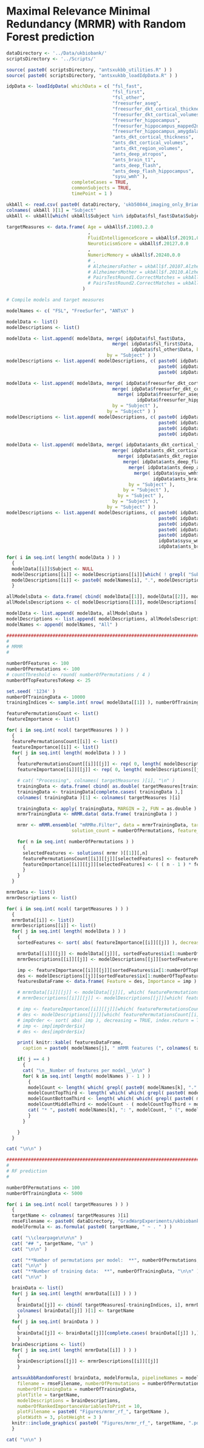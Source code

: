 \clearpage

# Maximal Relevance Minimal Redundancy (MRMR) with Random Forest prediction

```r

dataDirectory <- '../Data/ukbiobank/'
scriptsDirectory <- '../Scripts/'

source( paste0( scriptsDirectory, "antsxukbb_utilities.R" ) )
source( paste0( scriptsDirectory, "antsxukbb_loadIdpData.R" ) )

idpData <- loadIdpData( whichData = c( "fsl_fast",
                                       "fsl_first",
                                       "fsl_other",
                                       "freesurfer_aseg",
                                       "freesurfer_dkt_cortical_thickness",
                                       "freesurfer_dkt_cortical_volumes",
                                       "freesurfer_hippocampus",
                                       "freesurfer_hippocampus_mapped2deepflash",
                                       "freesurfer_hippocampus_amygdala",
                                       "ants_dkt_cortical_thickness",
                                       "ants_dkt_cortical_volumes",
                                       "ants_dkt_region_volumes",
                                       "ants_deep_atropos",
                                       "ants_brain_t1",
                                       "ants_deep_flash",
                                       "ants_deep_flash_hippocampus",
                                       "sysu_wmh" ),
                        completeCases = TRUE,
                        commonSubjects = TRUE,
                        timePoint = 1 )

ukbAll <- read.csv( paste0( dataDirectory, 'ukb50844_imaging_only_Brian.csv' ) )
colnames( ukbAll )[1] = "Subject"
ukbAll <- ukbAll[which( ukbAll$Subject %in% idpData$fsl_fast$Data$Subject ),]

targetMeasures <- data.frame( Age = ukbAll$f.21003.2.0
                              ,
                              FluidIntelligenceScore = ukbAll$f.20191.0.0,
                              NeuroticismScore = ukbAll$f.20127.0.0
                              ,
                              NumericMemory = ukbAll$f.20240.0.0
                              # ,
                              # AlzheimersFather = ukbAll$f.20107.Alzheimers,
                              # AlzheimersMother = ukbAll$f.20110.Alzheimers,
                              # PairsTestRound1.CorrectMatches = ukbAll$f.20131.0.0,
                              # PairsTestRound2.CorrectMatches = ukbAll$f.20131.0.1
                            )

# Compile models and target measures

modelNames <- c( "FSL", "FreeSurfer", "ANTsX" )

modelData <- list()
modelDescriptions <- list()

modelData <- list.append( modelData, merge( idpData$fsl_fast$Data,
                                       merge( idpData$fsl_first$Data,
                                              idpData$fsl_other$Data, by = "Subject" ),
                                     by = "Subject" ) )
modelDescriptions <- list.append( modelDescriptions, c( paste0( idpData$fsl_fast$Description, ".fast" ),
                                                        paste0( idpData$fsl_first$Description, ".first" ),
                                                        paste0( idpData$fsl_other$Description, ".other" ) ) )

modelData <- list.append( modelData, merge( idpData$freesurfer_dkt_cortical_thickness$Data,
                                       merge( idpData$freesurfer_dkt_cortical_volumes$Data,
                                         merge( idpData$freesurfer_aseg$Data,
                                                idpData$freesurfer_hippocampus_amygdala$Data, by = "Subject" ),
                                       by = "Subject" ),
                                     by = "Subject" ) )
modelDescriptions <- list.append( modelDescriptions, c( paste0( idpData$freesurfer_dkt_cortical_thickness$Description, ".dkt.thickness" ),
                                                        paste0( idpData$freesurfer_dkt_cortical_volumes$Description, ".dkt.volume" ),
                                                        paste0( idpData$freesurfer_aseg$Description, ".aseg" ),
                                                        paste0( idpData$freesurfer_hippocampus_amygdala$Description, ".hipp.amyg" ) ) )

modelData <- list.append( modelData, merge( idpData$ants_dkt_cortical_thickness$Data,
                                       merge( idpData$ants_dkt_cortical_volumes$Data,
                                         merge( idpData$ants_dkt_region_volumes$Data,
                                           merge( idpData$ants_deep_flash$Data,
                                             merge( idpData$ants_deep_atropos$Data,
                                               merge( idpData$sysu_wmh$Data,
                                                      idpData$ants_brain_t1$Data, by = "Subject" ),
                                             by = "Subject" ),
                                           by = "Subject" ),
                                         by = "Subject" ),
                                       by = "Subject" ),
                                     by = "Subject" ) )
modelDescriptions <- list.append( modelDescriptions, c( paste0( idpData$ants_dkt_cortical_thickness$Description, ".dkt.thickness" ),
                                                        paste0( idpData$ants_dkt_cortical_volumes$Description, ".dkt.cortical.volume" ),
                                                        paste0( idpData$ants_dkt_region_volumes$Description, ".dkt.region.volume" ),
                                                        paste0( idpData$ants_deep_flash$Description, ".deep.flash" ),
                                                        paste0( idpData$ants_deep_atropos$Description, ".atropos" ),
                                                        idpData$sysu_wmh$Description,
                                                        idpData$ants_brain_t1$Description ) )

for( i in seq.int( length( modelData ) ) )
  {
  modelData[[i]]$Subject <- NULL
  modelDescriptions[[i]] <- modelDescriptions[[i]][which( ! grepl( "Subject", modelDescriptions[[i]] ) )]
  modelDescriptions[[i]] <- paste0( modelNames[i], ".", modelDescriptions[[i]] )
  }

allModelsData <- data.frame( cbind( modelData[[1]], modelData[[2]], modelData[[3]] ) )
allModelsDescriptions <- c( modelDescriptions[[1]], modelDescriptions[[2]], modelDescriptions[[3]] )

modelData <- list.append( modelData, allModelsData )
modelDescriptions <- list.append( modelDescriptions, allModelsDescriptions )
modelNames <- append( modelNames, "All" )

#####################################################################################
#
# MRMR
#

numberOfFeatures <- 100
numberOfPermutations <- 100
# countThreshold <- round( numberOfPermutations / 4 )
numberOfTopFeaturesToKeep <- 25

set.seed( '1234' )
numberOfTrainingData <- 10000
trainingIndices <- sample.int( nrow( modelData[[1]] ), numberOfTrainingData )

featurePermutationsCount <- list()
featureImportance <- list()

for( i in seq.int( ncol( targetMeasures ) ) )
  {
  featurePermutationsCount[[i]] <- list()
  featureImportance[[i]] <- list()
  for( j in seq.int( length( modelData ) ) )
    {
    featurePermutationsCount[[i]][[j]] <- rep( 0, length( modelDescriptions[[j]] ) + 1 )
    featureImportance[[i]][[j]] <- rep( 0, length( modelDescriptions[[j]] ) + 1 )

    # cat( "Processing", colnames( targetMeasures )[i], "\n" )
    trainingData <- data.frame( cbind( as.double( targetMeasures[trainingIndices,i] ), modelData[[j]][trainingIndices,] ) )
    trainingData <- trainingData[complete.cases( trainingData ),]
    colnames( trainingData )[1] <- colnames( targetMeasures )[i]

    trainingData <- apply( trainingData, MARGIN = 2, FUN = as.double )
    mrmrTrainingData <- mRMR.data( data.frame( trainingData ) )

    mrmr <- mRMR.ensemble( "mRMRe.Filter", data = mrmrTrainingData, target_indices = c( 1 ),
                        solution_count = numberOfPermutations, feature_count = numberOfFeatures )

    for( n in seq.int( numberOfPermutations ) )
      {
      selectedFeatures <- solutions( mrmr )[[1]][,n]
      featurePermutationsCount[[i]][[j]][selectedFeatures] <- featurePermutationsCount[[i]][[j]][selectedFeatures] + 1
      featureImportance[[i]][[j]][selectedFeatures] <- ( ( n - 1 ) * featureImportance[[i]][[j]][selectedFeatures] + mrmr@mi_matrix[selectedFeatures,1] ) / n
      }
    }
  }

mrmrData <- list()
mrmrDescriptions <- list()

for( i in seq.int( ncol( targetMeasures ) ) )
  {
  mrmrData[[i]] <- list()
  mrmrDescriptions[[i]] <- list()
  for( j in seq.int( length( modelData ) ) )
    {
    sortedFeatures <- sort( abs( featureImportance[[i]][[j]] ), decreasing = TRUE, index.return = TRUE )

    mrmrData[[i]][[j]] <- modelData[[j]][, sortedFeatures$ix[1:numberOfTopFeaturesToKeep] - 1]
    mrmrDescriptions[[i]][[j]] <- modelDescriptions[[j]][sortedFeatures$ix[1:numberOfTopFeaturesToKeep] - 1]

    imp <- featureImportance[[i]][[j]][sortedFeatures$ix[1:numberOfTopFeaturesToKeep]]
    des <- modelDescriptions[[j]][sortedFeatures$ix[1:numberOfTopFeaturesToKeep] - 1]
    featuresDataFrame <- data.frame( Feature = des, Importance = imp )

    # mrmrData[[i]][[j]] <- modelData[[j]][, which( featurePermutationsCount[[i]][[j]] > countThreshold ) - 1]
    # mrmrDescriptions[[i]][[j]] <- modelDescriptions[[j]][which( featurePermutationsCount[[i]][[j]] > countThreshold ) - 1]

    # imp <- featureImportance[[i]][[j]][which( featurePermutationsCount[[i]][[j]] > countThreshold )]
    # des <- modelDescriptions[[j]][which( featurePermutationsCount[[i]][[j]] > countThreshold ) - 1]
    # impOrder <- sort( abs( imp ), decreasing = TRUE, index.return = TRUE )
    # imp <- imp[impOrder$ix]
    # des <- des[impOrder$ix]

    print( knitr::kable( featuresDataFrame,
      caption = paste0( modelNames[j], " mRMR features (", colnames( targetMeasures )[i], ")" ) ) )

    if( j == 4 )
      {
      cat( "\n__Number of features per model__\n\n" )
      for( k in seq.int( length( modelNames ) - 1 ) )
        {
        modelCount <- length( which( grepl( paste0( modelNames[k], "." ), des ) ) )
        modelCountTopThird <- length( which( which( grepl( paste0( modelNames[k], "." ), des ) ) < 0.333333 * length( des ) ) )
        modelCountBottomThird <- length( which( which( grepl( paste0( modelNames[k], "." ), des ) ) >= 0.666667 * length( des ) ) )
        modelCountMiddleThird <- modelCount - ( modelCountTopThird + modelCountBottomThird )
        cat( "* ", paste0( modelNames[k], ": ", modelCount, " (", modelCountTopThird, ", ", modelCountMiddleThird, ", ", modelCountBottomThird, ")" ), "\n" )
        }
      }

    }
  }

cat( "\n\n" )

#####################################################################################
#
# RF prediction
#

numberOfPermutations <- 100
numberOfTrainingData <- 5000

for( i in seq.int( ncol( targetMeasures ) ) )
  {
  targetName <- colnames( targetMeasures )[i]
  rmseFilename <- paste0( dataDirectory, "GradWarpExperiments/ukbiobank_mrmr_random_forest_", targetName, "_prediction.csv" )
  modelFormula <- as.formula( paste0( targetName, " ~ . " ) )

  cat( "\\clearpage\n\n\n" )
  cat( "## ", targetName, "\n" )
  cat( "\n\n" )

  cat( "**Number of permutations per model:  **", numberOfPermutations, "\n" )
  cat( "\n\n" )
  cat( "**Number of training data:  **", numberOfTrainingData, "\n\n" )
  cat( "\n\n" )

  brainData <- list()
  for( j in seq.int( length( mrmrData[[i]] ) ) )
    {
    brainData[[j]] <- cbind( targetMeasures[-trainingIndices, i], mrmrData[[i]][[j]][-trainingIndices,] )
    colnames( brainData[[j]] )[1] <- targetName
    }
  for( j in seq.int( brainData ) )
    {
    brainData[[j]] <- brainData[[j]][complete.cases( brainData[[j]] ),]
    }
  brainDescriptions <- list()
  for( j in seq.int( length( mrmrData[[i]] ) ) )
    {
    brainDescriptions[[j]] <- mrmrDescriptions[[i]][[j]]
    }

  antsxukbbRandomForest( brainData, modelFormula, pipelineNames = modelNames,
    filename = rmseFilename, numberOfPermutations = numberOfPermutations,
    numberOfTrainingData = numberOfTrainingData,
    plotTitle = targetName,
    modelDescriptions = brainDescriptions,
    numberOfRankedImportanceVariablesToPrint = 10,
    plotFilename = paste0( "Figures/mrmr_rf_", targetName ),
    plotWidth = 3, plotHeight = 3 )
  knitr::include_graphics( paste0( "Figures/mrmr_rf_", targetName, ".pdf" ) )
  }

cat( "\n\n" )


```

\clearpage
